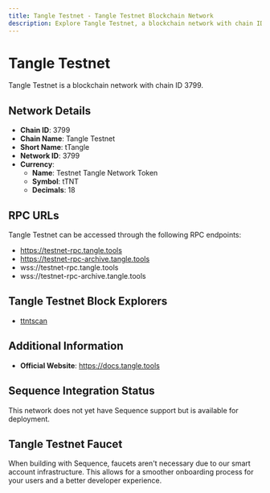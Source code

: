 ```yaml
--- 
title: Tangle Testnet - Tangle Testnet Blockchain Network
description: Explore Tangle Testnet, a blockchain network with chain ID 3799. Learn about its native currency, Testnet Tangle Network Token, and how to interact with the network.
---
```


# Tangle Testnet

Tangle Testnet is a blockchain network with chain ID 3799.

## Network Details

- **Chain ID**: 3799
- **Chain Name**: Tangle Testnet
- **Short Name**: tTangle
- **Network ID**: 3799
- **Currency**: 
  - **Name**: Testnet Tangle Network Token
  - **Symbol**: tTNT
  - **Decimals**: 18

## RPC URLs

Tangle Testnet can be accessed through the following RPC endpoints:

- https://testnet-rpc.tangle.tools
- https://testnet-rpc-archive.tangle.tools
- wss://testnet-rpc.tangle.tools
- wss://testnet-rpc-archive.tangle.tools

## Tangle Testnet Block Explorers

- [ttntscan](https://testnet-explorer.tangle.tools)

## Additional Information

- **Official Website**: https://docs.tangle.tools

## Sequence Integration Status

This network does not yet have Sequence support but is available for deployment.

## Tangle Testnet Faucet

When building with Sequence, faucets aren't necessary due to our smart account infrastructure. This allows for a smoother onboarding process for your users and a better developer experience.

